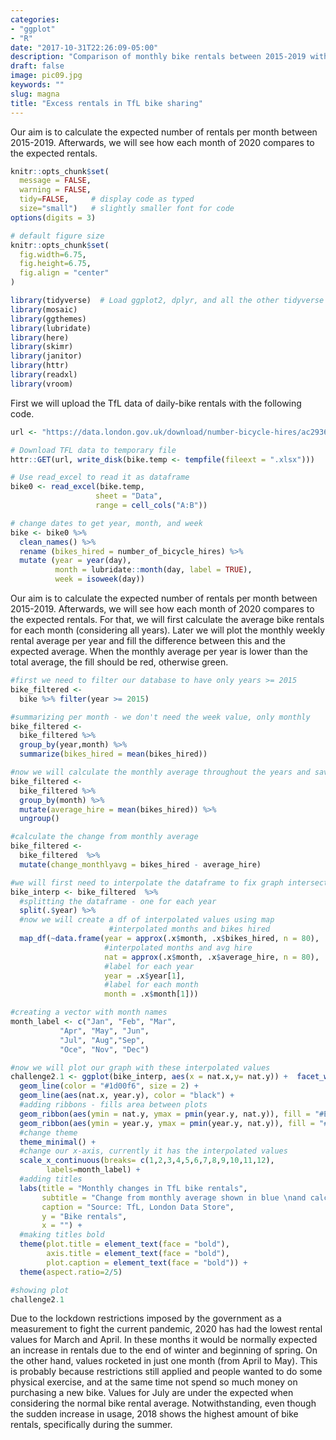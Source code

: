 ```yaml
---
categories:
- "ggplot"
- "R"
date: "2017-10-31T22:26:09-05:00"
description: "Comparison of monthly bike rentals between 2015-2019 with 2020"
draft: false
image: pic09.jpg
keywords: ""
slug: magna
title: "Excess rentals in TfL bike sharing"
---
```



Our aim is to calculate the expected number of rentals per month between 2015-2019. Afterwards, we will see how each month of 2020 compares to the expected rentals.

```r
knitr::opts_chunk$set(
  message = FALSE, 
  warning = FALSE, 
  tidy=FALSE,     # display code as typed
  size="small")   # slightly smaller font for code
options(digits = 3)

# default figure size
knitr::opts_chunk$set(
  fig.width=6.75, 
  fig.height=6.75,
  fig.align = "center"
)
```


```r
library(tidyverse)  # Load ggplot2, dplyr, and all the other tidyverse packages
library(mosaic)
library(ggthemes)
library(lubridate)
library(here)
library(skimr)
library(janitor)
library(httr)
library(readxl)
library(vroom)
```

First we will upload the TfL data of daily-bike rentals with the following code.

```r
url <- "https://data.london.gov.uk/download/number-bicycle-hires/ac29363e-e0cb-47cc-a97a-e216d900a6b0/tfl-daily-cycle-hires.xlsx"

# Download TFL data to temporary file
httr::GET(url, write_disk(bike.temp <- tempfile(fileext = ".xlsx")))

# Use read_excel to read it as dataframe
bike0 <- read_excel(bike.temp,
                   sheet = "Data",
                   range = cell_cols("A:B"))

# change dates to get year, month, and week
bike <- bike0 %>% 
  clean_names() %>% 
  rename (bikes_hired = number_of_bicycle_hires) %>% 
  mutate (year = year(day),
          month = lubridate::month(day, label = TRUE),
          week = isoweek(day))
```


Our aim is to calculate the expected number of rentals per month between 2015-2019. Afterwards, we will see how each month of 2020 compares to the expected rentals. For that, we will first calculate the average bike rentals for each month (considering all years). Later we will plot the monthly weekly rental average per year and fill the difference between this and the expected average. When the monthly average per year is lower than the total average, the fill should be red, otherwise green.


```r

#first we need to filter our database to have only years >= 2015
bike_filtered <- 
  bike %>% filter(year >= 2015)

#summarizing per month - we don't need the week value, only monthly
bike_filtered <- 
  bike_filtered %>% 
  group_by(year,month) %>% 
  summarize(bikes_hired = mean(bikes_hired))

#now we will calculate the monthly average throughout the years and save it in a new column
bike_filtered <- 
  bike_filtered %>% 
  group_by(month) %>% 
  mutate(average_hire = mean(bikes_hired)) %>% 
  ungroup()

#calculate the change from monthly average
bike_filtered <-
  bike_filtered  %>% 
  mutate(change_monthlyavg = bikes_hired - average_hire)

#we will first need to interpolate the dataframe to fix graph intersections while making the ribbon
bike_interp <- bike_filtered  %>% 
  #splitting the dataframe - one for each year
  split(.$year) %>% 
  #now we will create a df of interpolated values using map
                      #interpolated months and bikes hired
  map_df(~data.frame(year = approx(.x$month, .x$bikes_hired, n = 80), 
                     #interpolated months and avg hire
                     nat = approx(.x$month, .x$average_hire, n = 80), 
                     #label for each year
                     year = .x$year[1],
                     #label for each month
                     month = .x$month[1]))

#creating a vector with month names
month_label <- c("Jan", "Feb", "Mar",
           "Apr", "May", "Jun",
           "Jul", "Aug","Sep", 
           "Oce", "Nov", "Dec")

#now we will plot our graph with these interpolated values
challenge2.1 <- ggplot(bike_interp, aes(x = nat.x,y= nat.y)) +  facet_wrap(~year) +
  geom_line(color = "#1d00f6", size = 2) +
  geom_line(aes(nat.x, year.y), color = "black") +
  #adding ribbons - fills area between plots
  geom_ribbon(aes(ymin = nat.y, ymax = pmin(year.y, nat.y)), fill = "#EAB5B7" , alpha = 0.8) +
  geom_ribbon(aes(ymin = year.y, ymax = pmin(year.y, nat.y)), fill = "#CBECCE", alpha = 0.8) +
  #change theme
  theme_minimal() +
  #change our x-axis, currently it has the interpolated values
  scale_x_continuous(breaks= c(1,2,3,4,5,6,7,8,9,10,11,12),
        labels=month_label) +
  #adding titles
  labs(title = "Monthly changes in TfL bike rentals",
       subtitle = "Change from monthly average shown in blue \nand calculated between 2015-2019",
       caption = "Source: TfL, London Data Store",
       y = "Bike rentals",
       x = "") +
  #making titles bold
  theme(plot.title = element_text(face = "bold"),
        axis.title = element_text(face = "bold"),
        plot.caption = element_text(face = "bold")) +
  theme(aspect.ratio=2/5)

#showing plot
challenge2.1

```

Due to the lockdown restrictions imposed by the government as a measurement to fight the current pandemic, 2020 has had the lowest rental values for March and April. In these months it would be normally expected an increase in rentals due to the end of winter and beginning of spring. On the other hand, values rocketed in just one month (from April to May). This is probably because restrictions still applied and people wanted to do some physical exercise, and at the same time not spend so much money on purchasing a new bike. Values for July are under the expected when considering the normal bike rental average. Notwithstanding, even though the sudden increase in usage, 2018 shows the highest amount of bike rentals, specifically during the summer.
